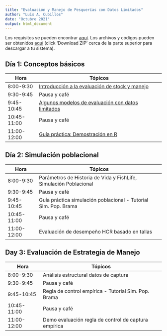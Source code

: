 ```yaml
---
title: "Evaluación y Manejo de Pesquerías con Datos Limitados"
author: "Luis A. Cubillos"
date: "Octubre 2021"
output: html_document
---
```


Los requisitos se pueden encontrar [aquí](https://luisacubillos.github.io/curso_sibecorp_evastock_datlim/index.html). Los archivos y códigos pueden ser obtenidos [aquí](https://github.com/LuisACubillos/curso_sibecorp_evastock_datlim) (click 'Download ZIP' cerca de la parte superior para descargar a tu sistema).

## Día 1: Conceptos básicos

Hora  | Tópicos
------------- | ----------------------------------------------------
8:00-9:30 | [Introducción a la evaluación de stock y manejo](https://github.com/LuisACubillos/curso_sibecorp_evastock_datlim/Clases/clase_1_introductoria.pdf)
9:30-9:45 | Pausa y café
9:45-10:45 | [Algunos modelos de evaluación con datos limitados](https://github.com/LuisACubillos/curso_sibecorp_evastock_datlim/Clases/clase_2_modelos_datalim.pdf)
10:45-11:00 | Pausa y café
11:00-12:00 | [Guía práctica: Demostración en R](https://github.com/LuisACubillos/curso_sibecorp_evastock_datlim/Lab/Lab1_Guía_Práctica_Demo_DLM.pdf)

## Día 2: Simulación poblacional

Hora  | Tópicos
------------- | ----------------------------------------------------
8:00-9:30 | Parámetros de Historia de Vida y FishLife, Simulación Poblacional
9:30-9:45 | Pausa y café
9:45-10:45 | Guía práctica simulación poblacional - Tutorial Sim. Pop. Brama
10:45-11:00 | Pausa y café
11:00-12:00 | Evaluación de desempeño HCR basado en tallas

## Day 3: Evaluación de Estrategia de Manejo

Hora  | Tópicos
------------- | ----------------------------------------------------
8:00-9:30 | Análisis estructural datos de captura
9:30-9:45 | Pausa y café
9:45-10:45 | Regla de control empírica - Tutorial Sim. Pop. Brama
10:45-11:00 | Pausa y café
11:00-12:00 | Demo evaluación regla de control de captura empírica


